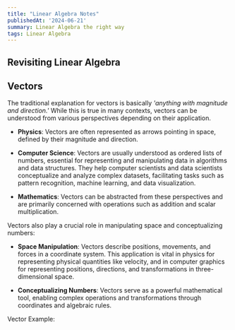 ```yaml
---
title: "Linear Algebra Notes"
publishedAt: '2024-06-21'
summary: Linear Algebra the right way
tags: Linear Algebra
---
```

## Revisiting Linear Algebra

## Vectors

The traditional explanation for vectors is basically *'anything with magnitude and direction.'* While this is true in many contexts, vectors can be understood from various perspectives depending on their application.

- **Physics**: Vectors are often represented as arrows pointing in space, defined by their magnitude and direction.

- **Computer Science**: Vectors are usually understood as ordered lists of numbers, essential for representing and manipulating data in algorithms and data structures. They help computer scientists and data scientists conceptualize and analyze complex datasets, facilitating tasks such as pattern recognition, machine learning, and data visualization.

- **Mathematics**: Vectors can be abstracted from these perspectives and are primarily concerned with operations such as addition and scalar multiplication.

Vectors also play a crucial role in manipulating space and conceptualizing numbers:

- **Space Manipulation**: Vectors describe positions, movements, and forces in a coordinate system. This application is vital in physics for representing physical quantities like velocity, and in computer graphics for representing positions, directions, and transformations in three-dimensional space.

- **Conceptualizing Numbers**: Vectors serve as a powerful mathematical tool, enabling complex operations and transformations through coordinates and algebraic rules.

Vector Example:

<div className="MafsView">
    <VectorExample />
</div>

